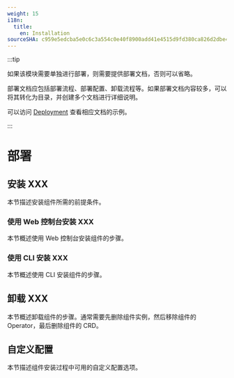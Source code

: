 ```yaml
---
weight: 15
i18n:
  title:
    en: Installation
sourceSHA: c959e5edcba5e0c6c3a554c0e40f8900add41e4515d9fd380ca826d2dbe4ad0b
---
```


:::tip

如果该模块需要单独进行部署，则需要提供部署文档，否则可以省略。

部署文档应包括部署流程、部署配置、卸载流程等。如果部署文档内容较多，可以将其转化为目录，并创建多个文档进行详细说明。

可以访问 [Deployment](https://product-doc-guide.alauda.cn/template/installation/example.html) 查看相应文档的示例。

:::

# 部署

## 安装 XXX

本节描述安装组件所需的前提条件。

### 使用 Web 控制台安装 XXX

本节概述使用 Web 控制台安装组件的步骤。

### 使用 CLI 安装 XXX

本节概述使用 CLI 安装组件的步骤。

## 卸载 XXX

本节概述卸载组件的步骤。通常需要先删除组件实例，然后移除组件的 Operator，最后删除组件的 CRD。

## 自定义配置

本节描述组件安装过程中可用的自定义配置选项。
